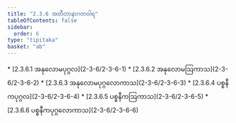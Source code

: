```yaml
---
title: "2.3.6 အတီတာနာဂတဝါရ"
tableOfContents: false
sidebar:
  order: 6
type: "tipitaka"
basket: "ab"
---
```



<DynamicBreadcrumb />



<TableOfContents>
* [2.3.6.1 အနုလောမပုဂ္ဂလ](2-3-6/2-3-6-1)
* [2.3.6.2 အနုလောမဩကာသ](2-3-6/2-3-6-2)
* [2.3.6.3 အနုလောမပုဂ္ဂလောကာသ](2-3-6/2-3-6-3)
* [2.3.6.4 ပစ္စနီကပုဂ္ဂလ](2-3-6/2-3-6-4)
* [2.3.6.5 ပစ္စနီကဩကာသ](2-3-6/2-3-6-5)
* [2.3.6.6 ပစ္စနီကပုဂ္ဂလောကာသ](2-3-6/2-3-6-6)
</TableOfContents>